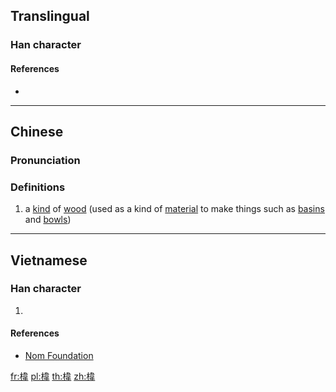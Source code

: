==Translingual==

===Han character===
{{Han char|rn=75|rad=木|as=09|sn=13|four=45956|canj=DDMQ|ids=⿰木韋}}

====References====
* {{Han ref|kx=0537.190|dkj=15071|dj=0925.040|hdz=21257.050|uh=6932|ud=26930|bh=DDF0|bd=56816}}

----

==Chinese==
{{zh-forms}}

===Pronunciation===
{{zh-pron
|m=wěi
|c=wai5
|mc=y
|oc=y
|ma=
|cat=n
}}

===Definitions===
# a [[kind]] of [[wood]] (used as a kind of [[material]] to make things such as [[basin]]s and [[bowl]]s)

----

==Vietnamese==

===Han character===
{{vi-readings|rs=木09|hanviet=vè}}

# {{defn|lang=vi|sort=木09}}

====References====
* [http://nomfoundation.org/common/nom_details.php?codepoint=6932 Nom Foundation]

[[fr:椲]]
[[pl:椲]]
[[th:椲]]
[[zh:椲]]